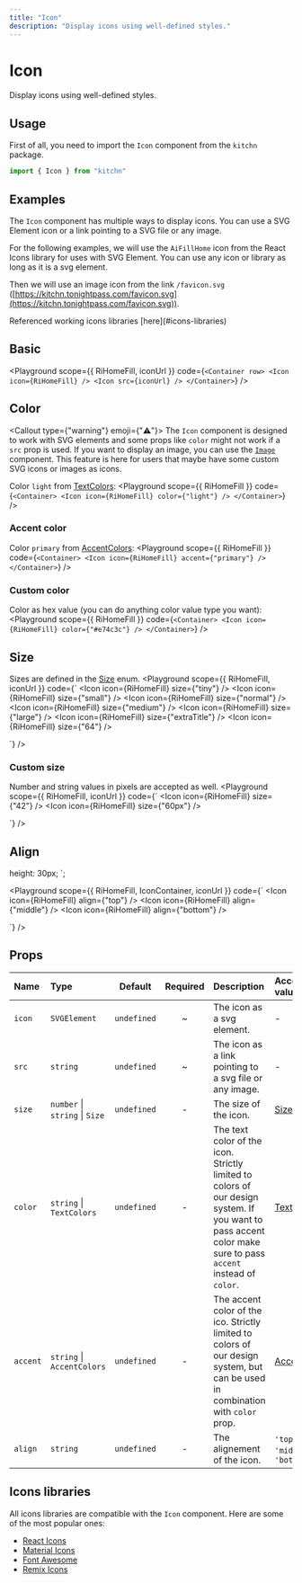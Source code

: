 ```yaml
---
title: "Icon"
description: "Display icons using well-defined styles."
---
```




# Icon

Display icons using well-defined styles.

## Usage

First of all, you need to import the `Icon` component from the `kitchn` package.

```js
import { Icon } from "kitchn"
```

## Examples

The `Icon` component has multiple ways to display icons. You can use a SVG Element icon or a link pointing to a SVG file or any image.

For the following examples, we will use the `AiFillHome` icon from the React Icons library for uses with SVG Element. You can use any icon or library as long as it is a svg element.

Then we will use an image icon from the link `/favicon.svg` ([https://kitchn.tonightpass.com/favicon.svg](https://kitchn.tonightpass.com/favicon.svg)).

<Callout>
  Referenced working icons libraries [here](#icons-libraries)
</Callout>

## Basic

<Playground
  scope={{ RiHomeFill, iconUrl }}
  code={`
<Container row>
  <Icon icon={RiHomeFill} />
  <Icon src={iconUrl} />
</Container>
`}
/>

## Color

<Callout type={"warning"} emoji={"⚠️"}>
  The `Icon` component is designed to work with SVG elements and some props like `color` might not work if a `src` prop is used. If you want to display an image, you can use the [`Image`](/docs/components/image) component. This feature is here for users that maybe have some custom SVG icons or images as icons.
</Callout>

Color `light` from [TextColors](/docs/theming#text):
<Playground
  scope={{ RiHomeFill }}
  code={`
<Container>
  <Icon icon={RiHomeFill} color={"light"} />
</Container>
`}
/>

### Accent color

Color `primary` from [AccentColors](/docs/theming#accent):
<Playground
  scope={{ RiHomeFill }}
  code={`
<Container>
  <Icon icon={RiHomeFill} accent={"primary"} />
</Container>
`}
/>

### Custom color

Color as hex value (you can do anything color value type you want):
<Playground
  scope={{ RiHomeFill }}
  code={`
<Container>
  <Icon icon={RiHomeFill} color={"#e74c3c"} />
</Container>
`}
/>

## Size

Sizes are defined in the [Size](/docs/theming#size) enum.
<Playground
  scope={{ RiHomeFill, iconUrl }}
  code={`
<Container row>
  <Container>
    <Icon icon={RiHomeFill} size={"tiny"} />
    <Icon icon={RiHomeFill} size={"small"} />
    <Icon icon={RiHomeFill} size={"normal"} />
    <Icon icon={RiHomeFill} size={"medium"} />
    <Icon icon={RiHomeFill} size={"large"} />
    <Icon icon={RiHomeFill} size={"extraTitle"} />
    <Icon icon={RiHomeFill} size={52} />
    <Icon icon={RiHomeFill} size={"64"} />
  </Container>

  <Container>
    <Icon src={iconUrl} size={"tiny"} />
    <Icon src={iconUrl} size={"small"} />
    <Icon src={iconUrl} size={"normal"} />
    <Icon src={iconUrl} size={"medium"} />
    <Icon src={iconUrl} size={"large"} />
    <Icon src={iconUrl} size={"extraTitle"} />
    <Icon src={iconUrl} size={52} />
    <Icon src={iconUrl} size={"64"} />
  </Container>
</Container>
`}
/>

### Custom size

Number and string values in pixels are accepted as well.
<Playground
  scope={{ RiHomeFill, iconUrl }}
  code={`
<Container row>
  <Container>
    <Icon icon={RiHomeFill} size={30} />
    <Icon icon={RiHomeFill} size={"42"} />
    <Icon icon={RiHomeFill} size={"60px"} />
  </Container>

  <Container>
    <Icon src={iconUrl} size={30} />
    <Icon src={iconUrl} size={"42"} />
    <Icon src={iconUrl} size={"60px"} />
  </Container>
</Container>
`}
/>

## Align

  height: 30px;
`;

<Playground
  scope={{ RiHomeFill, IconContainer, iconUrl }}
  code={`
<Container>
  <IconContainer row gap={10}>
    <Icon icon={RiHomeFill} align={"top"} />
    <Icon icon={RiHomeFill} align={"middle"} />
    <Icon icon={RiHomeFill} align={"bottom"} />
  </IconContainer>

  <IconContainer row gap={10}>
    <Icon src={iconUrl} align={"top"} />
    <Icon src={iconUrl} align={"middle"} />
    <Icon src={iconUrl} align={"bottom"} />
  </IconContainer>
</Container>
`}
/>

## Props

| Name | Type | Default | Required | Description | Accepted values |
| :--- | :--- | :-----: | :------: | :---------- | :-------------- |
| `icon` | `SVGElement` | `undefined` | ~ | The icon as a svg element. | - |
| `src` | `string` | `undefined` | ~ | The icon as a link pointing to a svg file or any image. | - |
| `size` | `number` \| `string` \| `Size` | `undefined` | - | The size of the icon. | [Size](#size) |
| `color` | `string` \| `TextColors` | `undefined` | - | The text color of the icon. Strictly limited to colors of our design system. If you want to pass accent color make sure to pass `accent` instead of `color`. | [TextColors](/docs/theming#text) |
| `accent` | `string` \| `AccentColors` | `undefined` | - | The accent color of the ico. Strictly limited to colors of our design system, but can be used in combination with `color` prop. | [AccentColors](/docs/theming#accent) |
| `align` | `string` | `undefined` | - | The alignement of the icon. | `'top'` \| `'middle'` \| `'bottom'` |

## Icons libraries

All icons libraries are compatible with the `Icon` component. Here are some of the most popular ones:

- [React Icons](https://react-icons.github.io/react-icons/)
- [Material Icons](https://material.io/resources/icons/?style=baseline)
- [Font Awesome](https://fontawesome.com/)
- [Remix Icons](https://remixicon.com/)